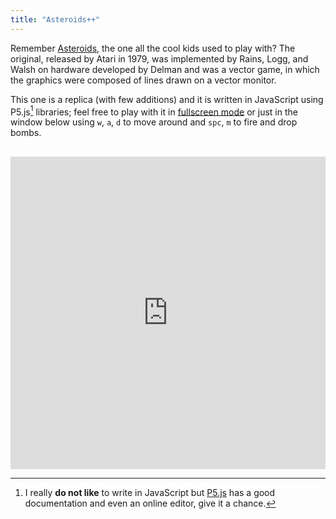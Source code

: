 ```yaml
---
title: "Asteroids++"
---
```





Remember [Asteroids](https://en.wikipedia.org/wiki/Asteroids_%28video_game%29), the one all the cool kids used to play with? The original, released by Atari in 1979, was implemented by Rains, Logg, and Walsh on hardware developed by Delman and was a vector game, in which the graphics were composed of lines drawn on a vector monitor.

This one is a replica (with few additions) and it is written in JavaScript using P5.js[^1] libraries; feel free to play with it in [fullscreen mode](https://matteogiorgi.github.io/asteroids_plus_plus/src) or just in the window below using `w`, `a`, `d` to move around and `spc`, `m` to fire and drop bombs.

<p align="center" style="margin-top:30px">
  <embed src="https://matteogiorgi.github.io/asteroids_plus_plus/src" width="100%" height="500px"></embed>
</p>




[^1]: I really **do not like** to write in JavaScript but [P5.js](https://p5js.org/) has a good documentation and even an online editor, give it a chance.
